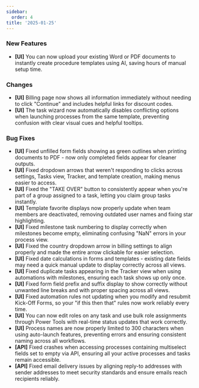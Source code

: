 ```yaml
---
sidebar:
  order: 4
title: '2025-01-25'
---
```


### New Features

- **[UI]** You can now upload your existing Word or PDF documents to instantly create procedure templates using AI, saving hours of manual setup time.

### Changes

- **[UI]** Billing page now shows all information immediately without needing to click "Continue" and includes helpful links for discount codes.
- **[UI]** The task wizard now automatically disables conflicting options when launching processes from the same template, preventing confusion with clear visual cues and helpful tooltips.

### Bug Fixes

- **[UI]** Fixed unfilled form fields showing as green outlines when printing documents to PDF - now only completed fields appear for cleaner outputs.
- **[UI]** Fixed dropdown arrows that weren't responding to clicks across settings, Tasks view, Tracker, and template creation, making menus easier to access.
- **[UI]** Fixed the "TAKE OVER" button to consistently appear when you're part of a group assigned to a task, letting you claim group tasks instantly.
- **[UI]** Template favorite displays now properly update when team members are deactivated, removing outdated user names and fixing star highlighting.
- **[UI]** Fixed milestone task numbering to display correctly when milestones become empty, eliminating confusing "NaN" errors in your process view.
- **[UI]** Fixed the country dropdown arrow in billing settings to align properly and made the entire arrow clickable for easier selection.
- **[UI]** Fixed date calculations in forms and templates - existing date fields may need a quick manual update to display correctly across all views.
- **[UI]** Fixed duplicate tasks appearing in the Tracker view when using automations with milestones, ensuring each task shows up only once.
- **[UI]** Fixed form field prefix and suffix display to show correctly without unwanted line breaks and with proper spacing across all views.
- **[UI]** Fixed automation rules not updating when you modify and resubmit Kick-Off Forms, so your "if this then that" rules now work reliably every time.
- **[UI]** You can now edit roles on any task and use bulk role assignments through Power Tools with real-time status updates that work correctly.
- **[UI]** Process names are now properly limited to 300 characters when using auto-launch features, preventing errors and ensuring consistent naming across all workflows.
- **[API]** Fixed crashes when accessing processes containing multiselect fields set to empty via API, ensuring all your active processes and tasks remain accessible.
- **[API]** Fixed email delivery issues by aligning reply-to addresses with sender addresses to meet security standards and ensure emails reach recipients reliably.